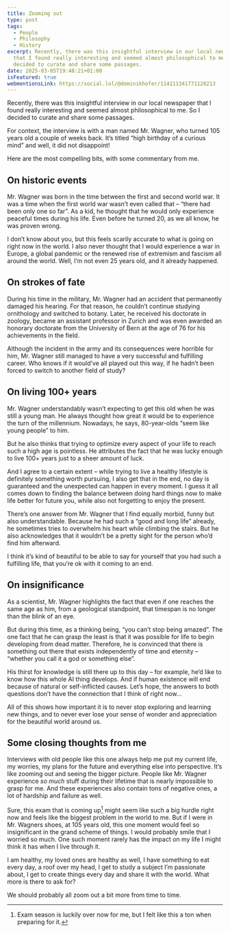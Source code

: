 ```yaml
---
title: Zooming out
type: post
tags:
  - People
  - Philosophy
  - History
excerpt: Recently, there was this insightful interview in our local newspaper
  that I found really interesting and seemed almost philosophical to me. So I
  decided to curate and share some passages.
date: 2025-03-05T19:48:21+01:00
isFeatured: true
webmentionsLink: https://social.lol/@dominikhofer/114111341771128213
---
```


Recently, there was this insightful interview in our local newspaper that I found really interesting and seemed almost philosophical to me. So I decided to curate and share some passages.

For context, the interview is with a man named Mr. Wagner, who turned 105 years old a couple of weeks back. It’s titled “high birthday of a curious mind” and well, it did not disappoint!

Here are the most compelling bits, with some commentary from me.

## On historic events
Mr. Wagner was born in the time between the first and second world war. It was a time when the first world war wasn’t even called that – “there had been only one so far”. As a kid, he thought that he would only experience peaceful times during his life. Even before he turned 20, as we all know, he was proven wrong.

I don’t know about you, but this feels scarily accurate to what is going on right now in the world. I also never thought that I would experience a war in Europe, a global pandemic or the renewed rise of extremism and fascism all around the world. Well, I’m not even 25 years old, and it already happened.

## On strokes of fate
During his time in the military, Mr. Wagner had an accident that permanently damaged his hearing. For that reason, he couldn’t continue studying ornithology and switched to botany. Later, he received his doctorate in zoology, became an assistant professor in Zurich and was even awarded an honorary doctorate from the University of Bern at the age of 76 for his achievements in the field.

Although the incident in the army and its consequences were horrible for him, Mr. Wagner still managed to have a very successful and fulfilling career. Who knows if it would’ve all played out this way, if he hadn’t been forced to switch to another field of study?

## On living 100+ years
Mr. Wagner understandably wasn’t expecting to get this old when he was still a young man. He always thought how great it would be to experience the turn of the millennium. Nowadays, he says, 80-year-olds “seem like young people” to him.

But he also thinks that trying to optimize every aspect of your life to reach such a high age is pointless. He attributes the fact that he was lucky enough to live 100+ years just to a sheer amount of luck.

And I agree to a certain extent – while trying to live a healthy lifestyle is definitely something worth pursuing, I also get that in the end, no day is guaranteed and the unexpected can happen in every moment. I guess it all comes down to finding the balance between doing hard things now to make life better for future you, while also not forgetting to enjoy the present.

There’s one answer from Mr. Wagner that I find equally morbid, funny but also understandable. Because he had such a “good and long life” already, he sometimes tries to overwhelm his heart while climbing the stairs. But he also acknowledges that it wouldn’t be a pretty sight for the person who’d find him afterward.

I think it’s kind of beautiful to be able to say for yourself that you had such a fulfilling life, that you’re ok with it coming to an end.

## On insignificance
As a scientist, Mr. Wagner highlights the fact that even if one reaches the same age as him, from a geological standpoint, that timespan is no longer than the blink of an eye.

But during this time, as a thinking being, “you can’t stop being amazed”. The one fact that he can grasp the least is that it was possible for life to begin developing from dead matter. Therefore, he is convinced that there is something out there that exists independently of time and eternity – “whether you call it a god or something else”.

His thirst for knowledge is still there up to this day – for example, he’d like to know how this whole AI thing develops. And if human existence will end because of natural or self-inflicted causes. Let’s hope, the answers to both questions don’t have the connection that I think of right now…

All of this shows how important it is to never stop exploring and learning new things, and to never ever lose your sense of wonder and appreciation for the beautiful world around us.

## Some closing thoughts from me
Interviews with old people like this one always help me put my current life, my worries, my plans for the future and everything else into perspective. It’s like zooming out and seeing the bigger picture. People like Mr. Wagner experience _so much_ stuff during their lifetime that is nearly impossible to grasp for me. And these experiences also contain tons of negative ones, a lot of hardship and failure as well.

Sure, this exam that is coming up[^1] might seem like such a big hurdle right now and feels like the biggest problem in the world to me. But if I were in Mr. Wagners shoes, at 105 years old, this one moment would feel so insignificant in the grand scheme of things. I would probably smile that I worried so much. One such moment rarely has the impact on my life I might think it has when I live through it.

I am healthy, my loved ones are healthy as well, I have something to eat every day, a roof over my head, I get to study a subject I’m passionate about, I get to create things every day and share it with the world. What more is there to ask for?

We should probably all zoom out a bit more from time to time.

[^1]:	Exam season is luckily over now for me, but I felt like this a ton when preparing for it.
